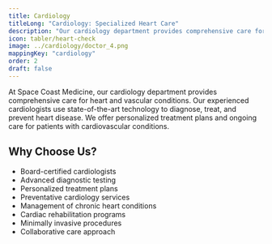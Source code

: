 ```yaml
---
title: Cardiology
titleLong: "Cardiology: Specialized Heart Care"
description: "Our cardiology department provides comprehensive care for heart and vascular conditions."
icon: tabler/heart-check
image: ../cardiology/doctor_4.png
mappingKey: "cardiology"
order: 2
draft: false
---
```


At Space Coast Medicine, our cardiology department provides comprehensive care for heart and vascular conditions. Our experienced cardiologists use state-of-the-art technology to diagnose, treat, and prevent heart disease. We offer personalized treatment plans and ongoing care for patients with cardiovascular conditions.

## Why Choose Us?

- Board-certified cardiologists
- Advanced diagnostic testing
- Personalized treatment plans
- Preventative cardiology services
- Management of chronic heart conditions
- Cardiac rehabilitation programs
- Minimally invasive procedures
- Collaborative care approach
